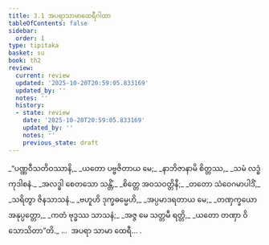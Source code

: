 ```yaml
---
title: 3.1 အပရာသာမာထေရီဂါထာ
tableOfContents: false
sidebar:
  order: 1
type: tipitaka
basket: su
book: th2
review:
  current: review
  updated: '2025-10-20T20:59:05.833169'
  updated_by: ''
  notes: ''
  history:
  - state: review
    date: '2025-10-20T20:59:05.833169'
    updated_by: ''
    notes: ''
    previous_state: draft
---
```



<DynamicBreadcrumb />


<ReviewStatus review={frontmatter.review} showDetails={true} />

<HypothesisAnnotation frontmatter={frontmatter} />

<Division number="39" book="th2" e="ch" v="19" p="384">

<Paragraph number="70" type="verses" book="th2">
_“ပဏ္ဏဝီသတိဝဿာနိ,_  
_ယတော ပဗ္ဗဇိတာယ မေ;_  
_နာဘိဇာနာမိ စိတ္တဿ,_  
_သမံ လဒ္ဓံ ကုဒါစနံ._  

</Paragraph>

</Division>
<Division number="40" book="th2" e="ch" v="19" p="384">

<Paragraph number="71" type="verses" book="th2">
_အလဒ္ဓါ စေတသော သန္တိံ,_  
_စိတ္တေ အဝသဝတ္တိနီ;_  
_တတော သံဝေဂမာပါဒိံ,_  
_သရိတွာ ဇိနသာသနံ._  

</Paragraph>

</Division>
<Division number="41" book="th2" e="ch" v="19" p="384">

<Paragraph number="72" type="verses" book="th2">
_ဗဟူဟိ ဒုက္ခဓမ္မေဟိ,_  
_အပ္ပမာဒရတာယ မေ;_  
_တဏှက္ခယော အနုပ္ပတ္တော,_  
_ကတံ ဗုဒ္ဓဿ သာသနံ;_  
_အဇ္ဇ မေ သတ္တမီ ရတ္တိ,_  
_ယတော တဏှာ ဝိသောသိတာ”တိ._  


</Paragraph>
</Division>

<Paragraph number="73" type="center" book="th2">
…  အပရာ သာမာ ထေရီ… .
</Paragraph>